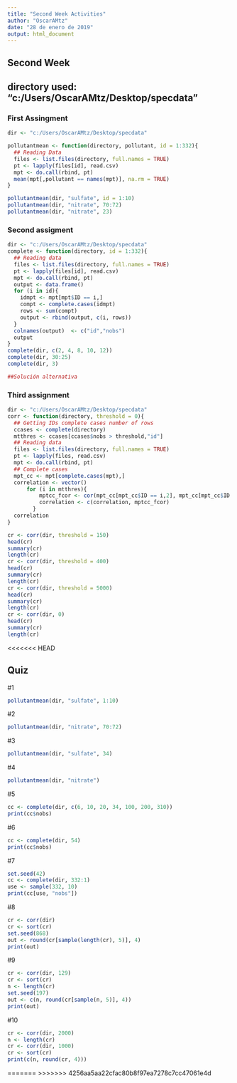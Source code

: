 ```yaml
---
title: "Second Week Activities"
author: "OscarAMtz"
date: "28 de enero de 2019"
output: html_document
---
```

## Second Week
##
## directory used: "c:/Users/OscarAMtz/Desktop/specdata"
### First Assingment
```r
dir <- "c:/Users/OscarAMtz/Desktop/specdata"

pollutantmean <- function(directory, pollutant, id = 1:332){
  ## Reading Data
  files <- list.files(directory, full.names = TRUE)
  pt <- lapply(files[id], read.csv)
  mpt <- do.call(rbind, pt)
  mean(mpt[,pollutant == names(mpt)], na.rm = TRUE)
}

pollutantmean(dir, "sulfate", id = 1:10)
pollutantmean(dir, "nitrate", 70:72)
pollutantmean(dir, "nitrate", 23)
```

### Second assigment

```r
dir <- "c:/Users/OscarAMtz/Desktop/specdata"
complete <- function(directory, id = 1:332){
  ## Reading data
  files <- list.files(directory, full.names = TRUE)
  pt <- lapply(files[id], read.csv)
  mpt <- do.call(rbind, pt)
  output <- data.frame()
  for (i in id){
    idmpt <- mpt[mpt$ID == i,]
    compt <- complete.cases(idmpt)
    rows <- sum(compt)
    output <- rbind(output, c(i, rows))
  }
  colnames(output)  <- c("id","nobs")
  output
}
complete(dir, c(2, 4, 8, 10, 12))
complete(dir, 30:25)
complete(dir, 3)

##Solución alternativa

```


### Third assignment 

```r
dir <- "c:/Users/OscarAMtz/Desktop/specdata"
corr <- function(directory, threshold = 0){
  ## Getting IDs complete cases number of rows
  ccases <- complete(directory)
  mtthres <- ccases[ccases$nobs > threshold,"id"]
  ## Reading data
  files <- list.files(directory, full.names = TRUE)
  pt <- lapply(files, read.csv)
  mpt <- do.call(rbind, pt)
  ## Complete cases
  mpt_cc <- mpt[complete.cases(mpt),]
  correlation <- vector()
      for (i in mtthres){
          mptcc_fcor <- cor(mpt_cc[mpt_cc$ID == i,2], mpt_cc[mpt_cc$ID == i,3])
          correlation <- c(correlation, mptcc_fcor)
        }
  correlation
}

cr <- corr(dir, threshold = 150)
head(cr)
summary(cr)
length(cr)
cr <- corr(dir, threshold = 400)
head(cr)
summary(cr)
length(cr)
cr <- corr(dir, threshold = 5000)
head(cr)
summary(cr)
length(cr)
cr <- corr(dir, 0)
head(cr)
summary(cr)
length(cr)
```
<<<<<<< HEAD

## Quiz
#1
```r
pollutantmean(dir, "sulfate", 1:10)
```
#2
```r
pollutantmean(dir, "nitrate", 70:72)
```
#3
```r
pollutantmean(dir, "sulfate", 34)
```
#4
```r
pollutantmean(dir, "nitrate")
```
#5
```r
cc <- complete(dir, c(6, 10, 20, 34, 100, 200, 310))
print(cc$nobs)
```
#6
```r
cc <- complete(dir, 54)
print(cc$nobs)
```
#7
```r
set.seed(42)
cc <- complete(dir, 332:1)
use <- sample(332, 10)
print(cc[use, "nobs"])
```
#8
```r
cr <- corr(dir)                
cr <- sort(cr)                
set.seed(868)                
out <- round(cr[sample(length(cr), 5)], 4)
print(out)
```
#9
```r
cr <- corr(dir, 129)                
cr <- sort(cr)                
n <- length(cr)                
set.seed(197)                
out <- c(n, round(cr[sample(n, 5)], 4))
print(out)
```
#10
```r
cr <- corr(dir, 2000)                
n <- length(cr)                
cr <- corr(dir, 1000)                
cr <- sort(cr)
print(c(n, round(cr, 4)))
```

=======
>>>>>>> 4256aa5aa22cfac80b8f97ea7278c7cc47061e4d
